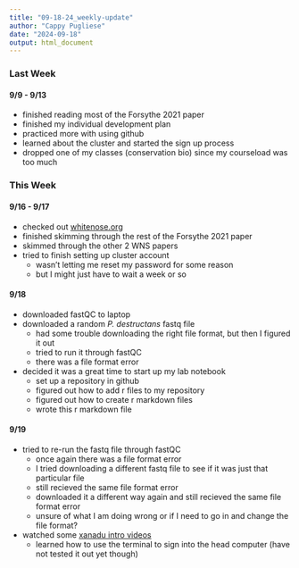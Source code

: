 ```yaml
---
title: "09-18-24_weekly-update"
author: "Cappy Pugliese"
date: "2024-09-18"
output: html_document
---
```


### Last Week
#### 9/9 - 9/13
- finished reading most of the Forsythe 2021 paper
- finished my individual development plan
- practiced more with using github
- learned about the cluster and started the sign up process
- dropped one of my classes (conservation bio) since my courseload was too much

### This Week
#### 9/16 - 9/17
- checked out [whitenose.org](https://www.whitenosesyndrome.org/)
- finished skimming through the rest of the Forsythe 2021 paper
- skimmed through the other 2 WNS papers
- tried to finish setting up cluster account
  - wasn't letting me reset my password for some reason
  - but I might just have to wait a week or so
  
#### 9/18
- downloaded fastQC to laptop
- downloaded a random _P. destructans_ fastq file
  - had some trouble downloading the right file format, but then I figured it out
  - tried to run it through fastQC
  - there was a file format error
- decided it was a great time to start up my lab notebook
  - set up a repository in github
  - figured out how to add r files to my repository
  - figured out how to create r markdown files
  - wrote this r markdown file
  
#### 9/19
- tried to re-run the fastq file through fastQC
  - once again there was a file format error
  - I tried downloading a different fastq file to see if it was just that particular file
  - still recieved the same file format error
  - downloaded it a different way again and still recieved the same file format error
  - unsure of what I am doing wrong or if I need to go in and change the file format?
- watched some [xanadu intro videos](https://github.com/CBC-UCONN/CBC_Docs/wiki/Intro-to-Xanadu-Videos)
  - learned how to use the terminal to sign into the head computer
    (have not tested it out yet though)
  
  
  
  